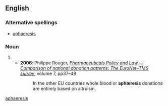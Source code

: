 ==English==

===Alternative spellings===
* [[aphaeresis]]

===Noun===
{{en-noun|aphæreses}}

# {{alternative spelling of|[[apheresis#English|apheresis]]}}
#* '''2006''': Philippe Rouger, ''[http://iospress.metapress.com/app/home/contribution.asp?referrer=parent&backto=issue,4,34;journal,3,9;linkingpublicationresults,1:300179,1 Pharmaceuticals Policy and Law — Comparison of national donation patterns: The EuroNet–TMS survey]'', volume 7, pp37–48
#*: In the other EU countries whole blood or '''aphæresis''' donations are entirely based on altruism.

[[Category:English words spelled with ligatures|aphaeresis]]